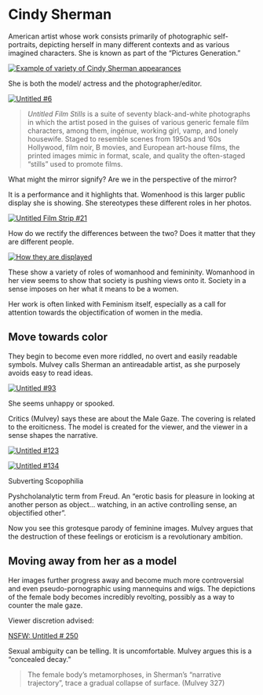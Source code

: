# Cindy Sherman

American artist whose work consists primarily of photographic self-portraits, depicting herself in many different contexts and as various imagined characters. She is known as part of the "Pictures Generation."

[![Example of variety of Cindy Sherman appearances](http://s3.trueloveserver.com/arthum/example_of_different_shermans.JPG "Example of variety of Cindy Sherman appearances")](http://s3.trueloveserver.com/arthum/example_of_different_shermans.JPG)

She is both the model/ actress and the photographer/editor.

[![Untitled \#6](http://s3.trueloveserver.com/arthum/cindy_sherman_untitled_six.jpg "Untitled #6")](http://s3.trueloveserver.com/arthum/cindy_sherman_untitled_six.jpg)

> *Untitled Film Stills* is a suite of seventy black-and-white photographs in which the artist posed in the guises of various generic female film characters, among them, ingénue, working girl, vamp, and lonely housewife. Staged to resemble scenes from 1950s and '60s Hollywood, film noir, B movies, and European art-house films, the printed images mimic in format, scale, and quality the often-staged "stills" used to promote films.

What might the mirror signify? Are we in the perspective of the mirror?

It is a performance and it highlights that. Womenhood is this larger public display she is showing. She stereotypes these different roles in her photos.

[![Untitled Film Strip \#21](http://s3.trueloveserver.com/arthum/cindy_untitled_film_21.jpg "Untitled Film Strip #21")](http://s3.trueloveserver.com/arthum/cindy_untitled_film_21.jpg)

How do we rectify the differences between the two? Does it matter that they are different people.

[![How they are displayed](http://s3.trueloveserver.com/arthum/display_of_cindy_shermans_pictures.jpg "How they are displayed")](http://s3.trueloveserver.com/arthum/display_of_cindy_shermans_pictures.jpg)

These show a variety of roles of womanhood and femininity. Womanhood in her view seems to show that society is pushing views onto it. Society in a sense imposes on her what it means to be a women.

Her work is often linked with Feminism itself, especially as a call for attention towards the objectification of women in the media.

## Move towards color

They begin to become even more riddled, no overt and easily readable symbols. Mulvey calls Sherman an antireadable artist, as she purposely avoids easy to read ideas.

[![Untitled \#93](http://s3.trueloveserver.com/arthum/sherman_untitleds_of_1981_number_93.jpg "Untitled #93")](http://s3.trueloveserver.com/arthum/sherman_untitleds_of_1981_number_93.jpg)

She seems unhappy or spooked.

Critics (Mulvey) says these are about the Male Gaze. The covering is related to the eroiticness. The model is created for the viewer, and the viewer in a sense shapes the narrative.

[![Untitled \#123](http://s3.trueloveserver.com/arthum/sherman_1983_number_123.jpg "Untitled #123")](http://s3.trueloveserver.com/arthum/sherman_1983_number_123.jpg)

[![Untitled \#134](https://s3.trueloveserver.com/arthum/Sherman_untitled_1984_number_134.jpg "Untitled #134")](https://s3.trueloveserver.com/arthum/Sherman_untitled_1984_number_134.jpg)

Subverting Scopophilia

Pyshcholanalytic term from Freud. An "erotic basis for pleasure in looking at another person as object... watching, in an active controlling sense, an objectified other".

Now you see this grotesque parody of feminine images. Mulvey argues that the destruction of these feelings or eroticism is a revolutionary ambition.

## Moving away from her as a model

Her images further progress away and become much more controversial and even pseudo-pornographic using mannequins and wigs. The depictions of the female body becomes incredibly revolting, possibly as a way to counter the male gaze.

Viewer discretion advised:

[NSFW: Untitled \# 250](https://artsandculture.google.com/asset/untitled-250-cindy-sherman/BQHr_O1HJ4dyMw?hl=en "NSFW: Untitled # 250")

Sexual ambiguity can be telling. It is uncomfortable. Mulvey argues this is a "concealed decay."

> The female body's metamorphoses, in Sherman's "narrative trajectory", trace a gradual collapse of surface. (Mulvey 327)

